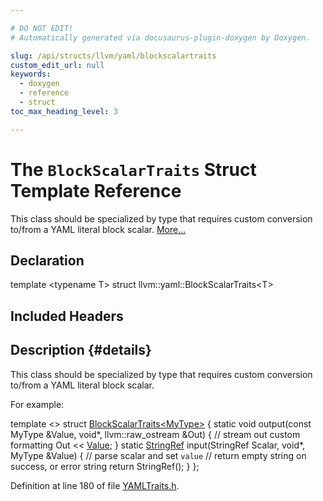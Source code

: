```yaml
---

# DO NOT EDIT!
# Automatically generated via docusaurus-plugin-doxygen by Doxygen.

slug: /api/structs/llvm/yaml/blockscalartraits
custom_edit_url: null
keywords:
  - doxygen
  - reference
  - struct
toc_max_heading_level: 3

---
```





# The `BlockScalarTraits` Struct Template Reference

<DoxygenPage pluginConfig={pluginConfig}>

This class should be specialized by type that requires custom conversion to/from a YAML literal block scalar. <a href="#details">More...</a>

## Declaration

<CodeBlock>template &lt;typename T&gt;
struct llvm::yaml::BlockScalarTraits&lt;T&gt;</CodeBlock>

## Included Headers

<IncludesList>
<IncludesListItem
  filePath="llvm/Support/YAMLTraits.h"
  permalink="/docs/api/files/include/include/llvm/include/llvm/support/yamltraits-h"
  isLocal="true" />
</IncludesList>

## Description {#details}

This class should be specialized by type that requires custom conversion to/from a YAML literal block scalar.

For example:

template &lt;&gt; struct <a href="/docs/api/structs/llvm/yaml/blockscalartraits">BlockScalarTraits&lt;MyType&gt;</a> &#123; static void output(const MyType &amp;Value, void&#42;, llvm::raw&#95;ostream &amp;Out) &#123; // stream out custom formatting Out &lt;&lt; <a href="/docs/api/classes/llvm/value">Value</a>; &#125; static <a href="/docs/api/classes/llvm/stringref">StringRef</a> input(StringRef Scalar, void&#42;, MyType &amp;Value) &#123; // parse scalar and set <code>value</code> // return empty string on success, or error string return StringRef(); &#125; &#125;;

Definition at line 180 of file <a href="/docs/api/files/include/include/llvm/include/llvm/support/yamltraits-h">YAMLTraits.h</a>.

</DoxygenPage>
